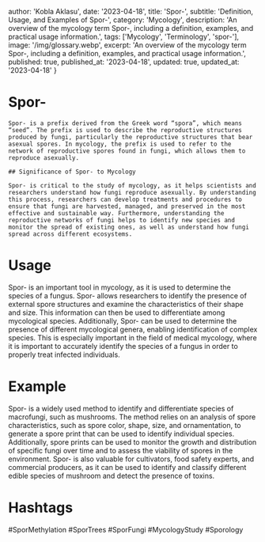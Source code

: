 
  author: 'Kobla Aklasu',
  date: '2023-04-18',
  title: 'Spor-',
  subtitle: 'Definition, Usage, and Examples of Spor-',
  category: 'Mycology',
  description: 'An overview of the mycology term Spor-, including a definition, examples, and practical usage information.',
  tags: ['Mycology', 'Terminology', 'spor-'],
  image: '/img/glossary.webp',
  excerpt: 'An overview of the mycology term Spor-, including a definition, examples, and practical usage information.',
  published: true,
  published_at: '2023-04-18',
  updated: true,
  updated_at: '2023-04-18'
}




# Spor- 
    
    Spor- is a prefix derived from the Greek word “spora”, which means “seed”. The prefix is used to describe the reproductive structures produced by fungi, particularly the reproductive structures that bear asexual spores. In mycology, the prefix is used to refer to the network of reproductive spores found in fungi, which allows them to reproduce asexually. 
    
    ## Significance of Spor- to Mycology
    
    Spor- is critical to the study of mycology, as it helps scientists and researchers understand how fungi reproduce asexually. By understanding this process, researchers can develop treatments and procedures to ensure that fungi are harvested, managed, and preserved in the most effective and sustainable way. Furthermore, understanding the reproductive networks of fungi helps to identify new species and monitor the spread of existing ones, as well as understand how fungi spread across different ecosystems.

# Usage

Spor- is an important tool in mycology, as it is used to determine the species of a fungus. Spor- allows researchers to identify the presence of external spore structures and examine the characteristics of their shape and size. This information can then be used to differentiate among mycological species. Additionally, Spor- can be used to determine the presence of different mycological genera, enabling identification of complex species. This is especially important in the field of medical mycology, where it is important to accurately identify the species of a fungus in order to properly treat infected individuals.

# Example

Spor- is a widely used method to identify and differentiate species of macrofungi, such as mushrooms. The method relies on an analysis of spore characteristics, such as spore color, shape, size, and ornamentation, to generate a spore print that can be used to identify individual species. Additionally, spore prints can be used to monitor the growth and distribution of specific fungi over time and to assess the viability of spores in the environment. Spor- is also valuable for cultivators, food safety experts, and commercial producers, as it can be used to identify and classify different edible species of mushroom and detect the presence of toxins.

# Hashtags

#SporMethylation #SporTrees #SporFungi #MycologyStudy #Sporology

